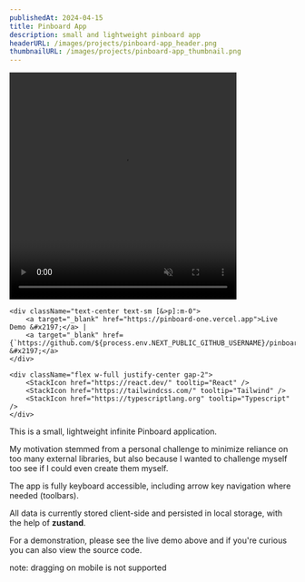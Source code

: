 ```yaml
---
publishedAt: 2024-04-15
title: Pinboard App
description: small and lightweight pinboard app
headerURL: /images/projects/pinboard-app_header.png
thumbnailURL: /images/projects/pinboard-app_thumbnail.png
---
```


<div class="space-y-4">
	<video
		loop
		muted
		autoPlay
		playsInline
		width="400"
		height="400"
		preload="auto"
		className="sm:size-[400px] w-full mx-auto my-0 rounded-md"
		alt="Short video demonstration of the Pinboard app."
	>
		<source src="/media/pinboard-demo_vp9.webm" type="video/webm; codecs=vp9" />
		<source src="/media/pinboard-demo_h264.mp4" type="video/mp4" />
		Your browser does not support this video tag.
	</video>
	
	<div className="text-center text-sm [&>p]:m-0">
		<a target="_blank" href="https://pinboard-one.vercel.app">Live Demo &#x2197;</a> |
		<a target="_blank" href={`https://github.com/${process.env.NEXT_PUBLIC_GITHUB_USERNAME}/pinboard`}>GitHub &#x2197;</a>
	</div>
	
	<div className="flex w-full justify-center gap-2">
		<StackIcon href="https://react.dev/" tooltip="React" />
		<StackIcon href="https://tailwindcss.com/" tooltip="Tailwind" />
		<StackIcon href="https://typescriptlang.org" tooltip="Typescript" />
	</div>
</div>

This is a small, lightweight infinite Pinboard application.

My motivation stemmed from a personal challenge to minimize reliance on too many external libraries, but also because I wanted to challenge myself too see if I could even create them myself.

The app is fully keyboard accessible, including arrow key navigation where needed (toolbars).

All data is currently stored client-side and persisted in local storage, with the help of **zustand**.

For a demonstration, please see the live demo above and if you're curious you can also view the source code.

<p className="text-center text-xs text-theme-500">note: dragging on mobile is not supported</p>